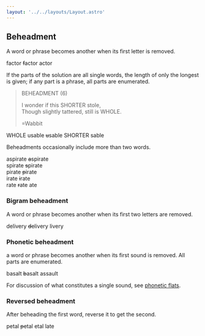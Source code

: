 ```yaml
---
layout: '../../layouts/Layout.astro'
---
```


## Beheadment

A word or phrase becomes another when its first letter is removed.

<span class="before">factor</span> <span class="before"><del>f</del>actor</span> <span class="after">actor</span>

If the parts of the solution are all single words, the length of only the longest is given; if any part is a phrase, all parts are enumerated.

> BEHEADMENT (6)
> 
> I wonder if this SHORTER stole,<br/>
> Though slightly tattered, still is WHOLE.
>
> =Wabbit

<span class="before"><label>WHOLE</label> usable</span> <span class="before"><del>u</del>sable</span> <span class="after"><label>SHORTER</label> sable</span>

Beheadments occasionally include more than two words.

<p class="example-block">
<span class="before">aspirate</span> <span class="before"><del>a</del>spirate</span><br/>
<span class="before">spirate</span> <span class="before"><del>s</del>pirate</span><br/>
<span class="before">pirate</span> <span class="before"><del>p</del>irate</span><br/>
<span class="before">irate</span> <span class="before"><del>i</del>rate</span><br/>
<span class="before">rate</span> <span class="before"><del>r</del>ate</span>
<span class="after">ate</span>
</p>

### Bigram beheadment

A word or phrase becomes another when its first two letters are removed.

<span class="before">delivery</span> <span class="before"><del>de</del>livery</span> <span class="after">livery</span>

### Phonetic beheadment

a word or
phrase becomes another when its first sound is removed. All parts
are enumerated.

<span class="before">basalt</span> <span class="before"><del>b</del>asalt</span> <span class="after">assault</span>

For discussion of what constitutes a single sound, see <a href="modifier/phonetic">phonetic flats</a>.

### Reversed beheadment

After beheading the first word, reverse it to get the second.

<span class="before">petal</span> <span class="before"><del>p</del>etal</span> <span class="before"><span class="reverse">etal</span></span> <span class="after">late</span>

